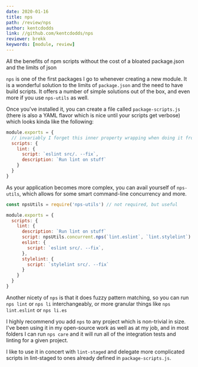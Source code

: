 ```yaml
---
date: 2020-01-16
title: nps
path: /review/nps
author: kentcdodds
link: //github.com/kentcdodds/nps
reviewer: brekk
keywords: [module, review]
---
```



<PackageInstaller pkg="nps" dev>
All the benefits of npm scripts without the cost of a bloated package.json and the limits of json
</PackageInstaller>

`nps` is one of the first packages I go to whenever creating a new module. It is a wonderful solution to the limits of `package.json` and the need to have build scripts. It offers a number of simple solutions out of the box, and even more if you use `nps-utils` as well.

Once you've installed it, you can create a file called `package-scripts.js` (there is also a YAML flavor which is nice until your scripts get verbose) which looks kinda like the following:

```js
module.exports = {
  // invariably I forget this inner property wrapping when doing it from scratch
  scripts: {
    lint: {
      script: `eslint src/. --fix`,
      description: `Run lint on stuff`
    }
  }
}
```

As your application becomes more complex, you can avail yourself of `nps-utils`, which allows for some smart command-line concurrency and more.

```js
const npsUtils = require('nps-utils') // not required, but useful

module.exports = {
  scripts: {
    lint: {
      description: `Run lint on stuff`
      script: npsUtils.concurrent.nps(`lint.eslint`, `lint.stylelint`)
      eslint: {
        script: `eslint src/. --fix`,
      },
      stylelint: {
        script: `stylelint src/. --fix`
      }
    }
  }
}
```

Another nicety of `nps` is that it does fuzzy pattern matching, so you can run `nps lint` or `nps li` interchangeably, or more granular things like `nps lint.eslint` or `nps li.es`

I highly recommend you add `nps` to any project which is non-trivial in size. I've been using it in my open-source work as well as at my job, and in most folders I can run `nps care` and it will run all of the integration tests and linting for a given project.

I like to use it in concert with `lint-staged` and delegate more complicated scripts in lint-staged to ones already defined in `package-scripts.js`.
